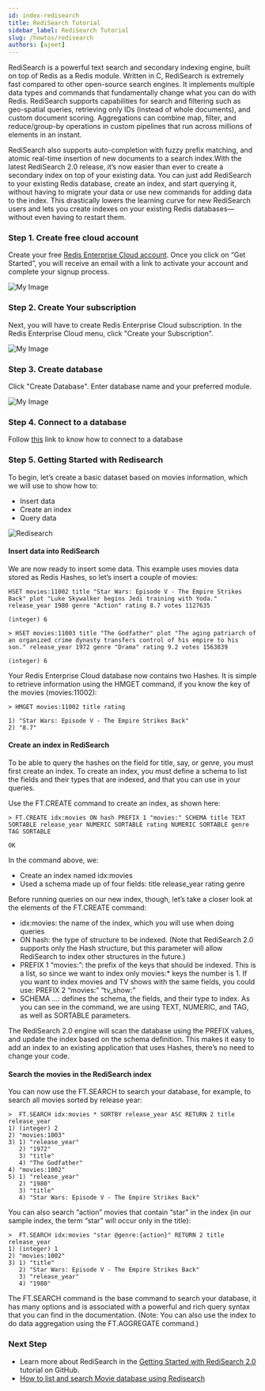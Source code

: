 ```yaml
---
id: index-redisearch
title: RediSearch Tutorial
sidebar_label: RediSearch Tutorial
slug: /howtos/redisearch
authors: [ajeet]
---
```



RediSearch is a powerful text search and secondary indexing engine, built on top of Redis as a Redis module. Written in C, RediSearch is extremely fast compared to other open-source search engines. It implements multiple data types and commands that fundamentally change what you can do with Redis. RediSearch supports capabilities for search and filtering such as geo-spatial queries, retrieving only IDs (instead of whole documents), and custom document scoring. Aggregations can combine map, filter, and reduce/group-by operations in custom pipelines that run across millions of elements in an instant. 

RediSearch also supports auto-completion with fuzzy prefix matching, and atomic real-time insertion of new documents to a search index.With the latest RediSearch 2.0 release, it’s now easier than ever to create a secondary index on top of your existing data. You can just add RediSearch to your existing Redis database, create an index, and start querying it, without having to migrate your data or use new commands for adding data to the index. This drastically lowers the learning curve for new RediSearch users and lets you create indexes on your existing Redis databases—without even having to restart them.


### Step 1. Create free cloud account

Create your free <a href="https://redis.com/try-free/" target="_blank" rel="noopener">Redis Enterprise Cloud account</a>. Once you click on “Get Started”, you will receive an email with a link to activate your account and complete your signup process.

![My Image](images/try-free.png)



### Step 2. Create Your subscription

Next, you will have to create  Redis Enterprise Cloud subscription. In the Redis Enterprise Cloud menu, click "Create your Subscription".

![My Image](images/create_subscription.png)



### Step 3. Create database

Click "Create Database". Enter database name and your preferred module.

![My Image](images/rediscloud_redisearch.png)


### Step 4. Connect to a database


Follow [this](explore/redisinsight) link to know how to connect to a database



### Step 5. Getting Started with Redisearch


To begin, let’s create a basic dataset based on movies information, which we will use to show how to:

- Insert data
- Create an index
- Query data

![Redisearch](redisearch12.png)



#### Insert data into RediSearch

We are now ready to insert some data. This example uses movies data stored as Redis Hashes, so let’s insert a couple of movies:

```
HSET movies:11002 title "Star Wars: Episode V - The Empire Strikes Back" plot "Luke Skywalker begins Jedi training with Yoda." release_year 1980 genre "Action" rating 8.7 votes 1127635

(integer) 6 

> HSET movies:11003 title "The Godfather" plot "The aging patriarch of an organized crime dynasty transfers control of his empire to his son." release_year 1972 genre "Drama" rating 9.2 votes 1563839 

(integer) 6
```

Your Redis Enterprise Cloud database now contains two Hashes. It is simple to retrieve information using the HMGET command, if you know the key of the movies (movies:11002):

```
> HMGET movies:11002 title rating

1) "Star Wars: Episode V - The Empire Strikes Back"
2) "8.7"
```

#### Create an index in RediSearch

To be able to query the hashes on the field for title, say, or genre, you must first create an index. To create an index, you must define a schema to list the fields and their types that are indexed, and that you can use in your queries.

Use the FT.CREATE command to create an index, as shown here:

```
> FT.CREATE idx:movies ON hash PREFIX 1 "movies:" SCHEMA title TEXT SORTABLE release_year NUMERIC SORTABLE rating NUMERIC SORTABLE genre TAG SORTABLE

OK
```

In the command above, we:

- Create an index named idx:movies
- Used a schema made up of four fields:
title
release_year
rating
genre

Before running queries on our new index, though, let’s take a closer look at the elements of the FT.CREATE command:

- idx:movies: the name of the index, which you will use when doing queries
- ON hash: the type of structure to be indexed. (Note that RediSearch 2.0 supports only the Hash structure, but this parameter will allow RediSearch to index other structures in the future.)
- PREFIX 1 “movies:”: the prefix of the keys that should be indexed. This is a list, so since we want to index only movies:* keys the number is 1. If you want to index movies and TV shows with the same fields, you could use: PREFIX 2 “movies:” “tv_show:”
- SCHEMA …: defines the schema, the fields, and their type to index. As you can see in the command, we are using TEXT, NUMERIC, and TAG, as well as SORTABLE parameters.

The RediSearch 2.0 engine will scan the database using the PREFIX values, and update the index based on the schema definition. This makes it easy to add an index to an existing application that uses Hashes, there’s no need to change your code.

#### Search the movies in the RediSearch index

You can now use the FT.SEARCH to search your database, for example, to search all movies sorted by release year:

```
>  FT.SEARCH idx:movies * SORTBY release_year ASC RETURN 2 title release_year
1) (integer) 2
2) "movies:1003"
3) 1) "release_year"
   2) "1972"
   3) "title"
   4) "The Godfather"
4) "movies:1002"
5) 1) "release_year"
   2) "1980"
   3) "title"
   4) "Star Wars: Episode V - The Empire Strikes Back"
```


You can also search “action” movies that contain “star” in the index (in our sample index, the term “star” will occur only in the title):

```
>  FT.SEARCH idx:movies "star @genre:{action}" RETURN 2 title release_year
1) (integer) 1
2) "movies:1002"
3) 1) "title"
   2) "Star Wars: Episode V - The Empire Strikes Back"
   3) "release_year"
   4) "1980"
```

The FT.SEARCH command is the base command to search your database, it has many options and is associated with a powerful and rich query syntax that you can find in the documentation. (Note: You can also use the index to do data aggregation using the FT.AGGREGATE command.)


### Next Step

- Learn more about RediSearch in the [Getting Started with RediSearch 2.0](https://github.com/RediSearch/redisearch-getting-started/)  tutorial on GitHub.
- [How to list and search Movie database using Redisearch](/howtos/moviesdatabase/getting-started)


